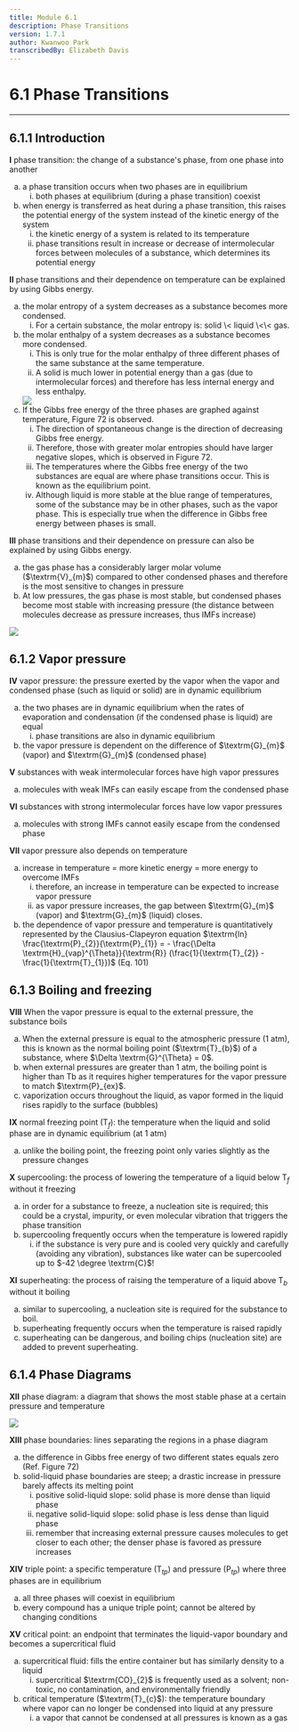 ```yaml
---
title: Module 6.1
description: Phase Transitions
version: 1.7.1
author: Kwanwoo Park
transcribedBy: Elizabeth Davis
---
```


# 6.1 Phase Transitions

---

## 6.1.1 Introduction

**I** phase transition: the change of a substance's phase, from one phase into another

<ol type="a">
  <li>
    a phase transition occurs when two phases are in equilibrium
    <ol type="i">
      <li>
        both phases at equilibrium (during a phase transition) coexist
      </li>
    </ol>
  </li>
  <li>
    when energy is transferred as heat during a phase transition, this raises the potential
    energy of the system instead of the kinetic energy of the system
    <ol type="i">
      <li>
        the kinetic energy of a system is related to its temperature
      </li>
      <li>
        phase transitions result in increase or decrease of intermolecular forces between
        molecules of a substance, which determines its potential energy
      </li>
    </ol>
  </li>
</ol>

**II** phase transitions and their dependence on temperature can be explained by using Gibbs energy.

<ol type="a">
  <li>
    the molar entropy of a system decreases as a substance becomes more condensed.
    <ol type="i">
      <li>
        For a certain substance, the molar entropy is: solid \< liquid \<\< gas.
      </li>
    </ol>
  </li>
  <li>
    the molar enthalpy of a system decreases as a substance becomes more condensed.
    <ol type="i">
      <li>
        This is only true for the molar enthalpy of three different phases of
        the same substance at the same temperature.
      </li>
      <li>
        A solid is much lower in potential energy than a gas (due to
        intermolecular forces) and therefore has less internal energy and less enthalpy.
      </li>
    </ol>
  </li>

  <img src="https://i.imgur.com/Z2H6t7T.png" />

  <li>
    If the Gibbs free energy of the three phases are graphed against temperature,
    Figure 72 is observed.
    <ol type="i">
      <li>
        The direction of spontaneous change is the direction of decreasing Gibbs free energy.
      </li>
      <li>
        Therefore, those with greater molar entropies should have larger negative slopes, which is
        observed in Figure 72.
      </li>
      <li>
        The temperatures where the Gibbs free energy of the two substances are equal
        are where phase transitions occur. This is known as the equilibrium point.
      </li>
      <li>
        Although liquid is more stable at the blue range of temperatures, some of the
        substance may be in other phases, such as the vapor phase. This is especially true
        when the difference in Gibbs free energy between phases is small.
      </li>
    </ol>
  </li>
</ol>

**III** phase transitions and their dependence on pressure can also be explained by
using Gibbs energy.

<ol type="a">
  <li>
    the gas phase has a considerably larger molar volume ($\textrm{V}_{m}$) compared
    to other condensed phases and therefore is the most sensitive to
    changes in pressure
  </li>
  <li>
    At low pressures, the gas phase is most stable, but condensed phases
    become most stable with increasing pressure (the distance between
    molecules decrease as pressure increases, thus IMFs increase)
  </li>
</ol>

<img src="https://i.imgur.com/iLFX7Qf.png" />

## 6.1.2 Vapor pressure

**IV** vapor pressure: the pressure exerted by the vapor when the vapor and condensed phase (such as
liquid or solid) are in dynamic equilibrium

<ol type="a">
  <li>
    the two phases are in dynamic equilibrium when the rates of evaporation and
    condensation (if the condensed phase is liquid) are equal
    <ol type="i">
      <li>
        phase transitions are also in dynamic equilibrium
      </li>
    </ol>
  </li>
  <li>
    the vapor pressure is dependent on the difference of $\textrm{G}_{m}$ (vapor) and $\textrm{G}_{m}$ (condensed phase)
  </li>
</ol>

**V** substances with weak intermolecular forces have high vapor pressures

<ol type="a">
  <li>
    molecules with weak IMFs can easily escape from the condensed phase
  </li>
</ol>

**VI** substances with strong intermolecular forces have low vapor pressures

<ol type="a">
  <li>
    molecules with strong IMFs cannot easily escape from the condensed phase
  </li>
</ol>

**VII** vapor pressure also depends on temperature

<ol type="a">
  <li>
    increase in temperature = more kinetic energy = more energy to overcome IMFs
    <ol type="i">
      <li>
        therefore, an increase in temperature can be expected to increase vapor pressure
      </li>
      <li>
        as vapor pressure increases, the gap between $\textrm{G}_{m}$ (vapor) and $\textrm{G}_{m}$ (liquid) closes.
      </li>
    </ol>
  </li>
  <li>
    the dependence of vapor pressure and temperature is quantitatively represented by the
    Clausius-Clapeyron equation
    $\textrm{ln} \frac{\textrm{P}_{2}}{\textrm{P}_{1}} = - \frac{\Delta \textrm{H}_{vap}^{\Theta}}{\textrm{R}} (\frac{1}{\textrm{T}_{2}} - \frac{1}{\textrm{T}_{1}})$ (Eq. 101)
  </li>
</ol>

## 6.1.3 Boiling and freezing

**VIII** When the vapor pressure is equal to the external pressure, the substance boils

<ol type="a">
  <li>
    When the external pressure is equal to the atmospheric pressure (1 atm), this is known as
    the normal boiling point ($\textrm{T}_{b}$) of a substance, where $\Delta \textrm{G}^{\Theta} = 0$.
  </li>
  <li>
    when external pressures are greater than 1 atm, the boiling point is higher than Tb as it
    requires higher temperatures for the vapor pressure to match $\textrm{P}_{ex}$.
  </li>
  <li>
    vaporization occurs throughout the liquid, as vapor formed in the liquid rises rapidly to
    the surface (bubbles)
  </li>
</ol>

**IX** normal freezing point ($\textrm{T}_{f}$): the temperature when the liquid and solid phase are in dynamic
equilibrium (at 1 atm)

<ol type="a">
  <li>
    unlike the boiling point, the freezing point only varies slightly as the pressure changes
  </li>
</ol>

**X** supercooling: the process of lowering the temperature of a liquid below $\textrm{T}_{f}$ without it freezing

<ol type="a">
  <li>
    in order for a substance to freeze, a nucleation site is required; this could be a crystal,
    impurity, or even molecular vibration that triggers the phase transition
  </li>
  <li>
    supercooling frequently occurs when the temperature is lowered rapidly
    <ol type="i">
      <li>
        if the substance is very pure and is cooled very quickly and carefully (avoiding
        any vibration), substances like water can be supercooled up to $-42 \degree \textrm{C}$!
      </li>
    </ol>
  </li>
</ol>

**XI** superheating: the process of raising the temperature of a liquid above $\textrm{T}_{b}$ without it boiling

<ol type="a">
  <li>
    similar to supercooling, a nucleation site is required for the substance to boil.
  </li>
  <li>
    superheating frequently occurs when the temperature is raised rapidly
  </li>
  <li>
    superheating can be dangerous, and boiling chips (nucleation site) are added to prevent
    superheating.
  </li>
</ol>

## 6.1.4 Phase Diagrams

**XII** phase diagram: a diagram that shows the most stable phase at a certain pressure and temperature

<img src="https://i.imgur.com/UVchNWM.png" />

**XIII** phase boundaries: lines separating the regions in a phase diagram

<ol type="a">
  <li>
    the difference in Gibbs free energy of two different states equals zero (Ref. Figure 72)
  </li>
  <li>
    solid-liquid phase boundaries are steep; a drastic increase in pressure barely affects its
    melting point
    <ol type="i">
      <li>
        positive solid-liquid slope: solid phase is more dense than liquid phase
      </li>
      <li>
        negative solid-liquid slope: solid phase is less dense than liquid phase
      </li>
      <li>
        remember that increasing external pressure causes molecules to get closer to each
        other; the denser phase is favored as pressure increases
      </li>
    </ol>
  </li>
</ol>

**XIV** triple point: a specific temperature ($\textrm{T}_{tp}$) and pressure ($\textrm{P}_{tp}$) where three phases are in equilibrium

<ol type="a">
  <li>
    all three phases will coexist in equilibrium
  </li>
  <li>
    every compound has a unique triple point; cannot be altered by changing conditions
  </li>
</ol>

**XV** critical point: an endpoint that terminates the liquid-vapor boundary and becomes a supercritical fluid

<ol type="a">
  <li>
    supercritical fluid: fills the entire container but has similarly density to a liquid
    <ol type="i">
      <li>
        supercritical $\textrm{CO}_{2}$ is frequently used as a solvent; non-toxic, no contamination,
        and environmentally friendly
      </li>
    </ol>
  </li>
  <li>
    critical temperature ($\textrm{T}_{c}$): the temperature boundary where vapor can no longer be
    condensed into liquid at any pressure
    <ol type="i">
      <li>
        a vapor that cannot be condensed at all pressures is known as a gas
      </li>
    </ol>
  </li>
</ol>

